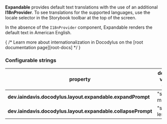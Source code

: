 


**Expandable** provides default text translations with the use of an additional **I18nProvider**.
 To see translations for the supported languages, use the locale selector in the Storybook toolbar at the top of the screen.

 In the absence of the `I18nProvider` component, Expandable renders the default text in American English.

{ /* Learn more about internationalization in Docodylus on the [root documentation page][root-docs] */ }

 ### Configurable strings
 | property                                                     | default value (en) | pluralization | interpolation |
 |--------------------------------------------------------------|--------------------|---------------|---------------|
 | **dev.iaindavis.docodylus.layout.expandable.expandPrompt**   | "show more..."     | { no }        | { no }        |
 | **dev.iaindavis.docodylus.layout.expandable.collapsePrompt** | "show less"        | { no }        | { no }        |

<LinkToRootDocs/>
    
